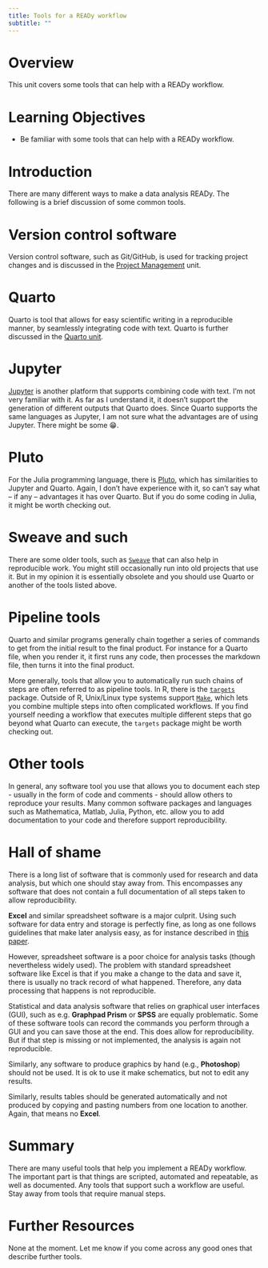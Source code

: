 ```yaml
---
title: Tools for a READy workflow
subtitle: ""
---
```


# Overview

This unit covers some tools that can help with a READy workflow.


# Learning Objectives

- Be familiar with some tools that can help with a READy workflow.


# Introduction

There are many different ways to make a data analysis READy. The following is a brief discussion of some common tools.


# Version control software

Version control software, such as Git/GitHub, is used for tracking project changes and is discussed in the [Project Management](/content/module-ready-workflow/ready-project-management/ready-project-management.qmd) unit.


# Quarto

Quarto is tool that allows for easy scientific writing in a reproducible manner, by seamlessly integrating code with text. Quarto is further discussed in the [Quarto unit](/content/module-intro-tools/tools-quarto.qmd).


# Jupyter 

[Jupyter](https://jupyter.org/) is another platform that supports combining code with text. I'm not very familiar with it. As far as I understand it, it doesn't support the generation of different outputs that Quarto does. Since Quarto supports the same languages as Jupyter, I am not sure what the advantages are of using Jupyter. There might be some 😁.


# Pluto

For the Julia programming language, there is [Pluto](Pluto.jl), which has similarities to Jupyter and Quarto. Again, I don't have experience with it, so can't say what -- if any -- advantages it has over Quarto. But if you do some coding in Julia, it might be worth checking out.




# Sweave and such

There are some older tools, such as [`Sweave`](https://en.wikipedia.org/wiki/Sweave) that can also help in reproducible work. You might still occasionally run into old projects that use it. But in my opinion it is essentially obsolete and you should use Quarto or another of the tools listed above.


# Pipeline tools

Quarto and similar programs generally chain together a series of commands to get from the initial result to the final product. For instance for a Quarto file, when you render it, it first runs any code, then processes the markdown file, then turns it into the final product.

More generally, tools that allow you to automatically run such chains of steps are often referred to as pipeline tools. In R, there is the [`targets`](https://books.ropensci.org/targets/) package. Outside of R, Unix/Linux type systems support [`Make`](https://www.gnu.org/software/make/), which lets you combine multiple steps into often complicated workflows. If you find yourself needing a workflow that executes multiple different steps that go beyond what Quarto can execute, the `targets` package might be worth checking out.


# Other tools

In general, any software tool you use that allows you to document each step - usually in the form of code and comments - should allow others to reproduce your results. Many common software packages and languages such as Mathematica, Matlab, Julia, Python, etc. allow you to add documentation to your code and therefore support reproducibility.



# Hall of shame

There is a long list of software that is commonly used for research and data analysis, but which one should stay away from. This encompasses any software that does not contain a full documentation of all steps taken to allow reproducibility. 

**Excel** and similar spreadsheet software is a major culprit. Using such software for data entry and storage is perfectly fine, as long as one follows guidelines that make later analysis easy, as for instance described in [this paper](https://doi.org/10.1080/00031305.2017.1375989).

However, spreadsheet software is a poor choice for analysis tasks (though nevertheless widely used). The problem with standard spreadsheet software like Excel is that if you make a change to the data and save it, there is usually no track record of what happened. Therefore, any data processing that happens is not reproducible. 

Statistical and data analysis software that relies on graphical user interfaces (GUI), such as e.g. **Graphpad Prism** or **SPSS** are equally problematic. Some of these software tools can record the commands you perform through a GUI and you can save those at the end. This does allow for reproducibility. But if that step is missing or not implemented, the analysis is again not reproducible.

Similarly, any software to produce graphics by hand (e.g., **Photoshop**) should not be used. It is ok to use it make schematics, but not to edit any results.

Similarly, results tables should be generated automatically and not produced by copying and pasting numbers from one location to another. Again, that means no **Excel**.

::: Note
:::


# Summary

There are many useful tools that help you implement a READy workflow. The important part is that things are scripted, automated and repeatable, as well as documented. Any tools that support such a workflow are useful. Stay away from tools that require manual steps.


# Further Resources

None at the moment. Let me know if you come across any good ones that describe further tools.

